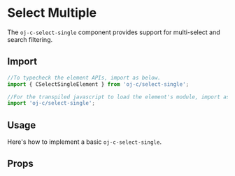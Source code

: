 
<Meta title="SelectSingle" component="oj-c-select-single" />

# Select Multiple

The `oj-c-select-single` component provides support for multi-select and search filtering.

## Import

```js
//To typecheck the element APIs, import as below.
import { CSelectSingleElement } from 'oj-c/select-single';

//For the transpiled javascript to load the element's module, import as below
import 'oj-c/select-single';
```

## Usage

Here's how to implement a basic `oj-c-select-single`.

<Canvas>
  <Story id="form-selectsingle--basic" name="Basic" height={350} />
</Canvas>

## Props

<ArgsTable of="oj-c-select-single" />
